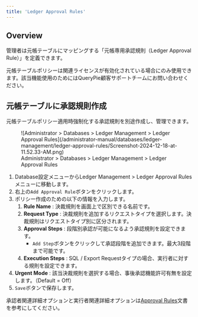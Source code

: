 ```yaml
---
title: 'Ledger Approval Rules'
---
```



## Overview

管理者は元帳テーブルにマッピングする「元帳専用承認規則（Ledger Approval Rule）」を定義できます。

<Callout type="important">
元帳テーブルポリシーは関連ライセンスが有効化されている場合にのみ使用できます。該当機能使用のためにはQueryPie顧客サポートチームにお問い合わせください。
</Callout>


## 元帳テーブルに承認規則作成

元帳テーブルポリシー適用時強制化する承認規則を別途作成し、管理できます。

<figure data-layout="center" data-align="center">
![Administrator &gt; Databases &gt; Ledger Management &gt; Ledger Approval Rules](/administrator-manual/databases/ledger-management/ledger-approval-rules/Screenshot-2024-12-18-at-11.52.33-AM.png)
<figcaption>
Administrator &gt; Databases &gt; Ledger Management &gt; Ledger Approval Rules
</figcaption>
</figure>

1. Database設定メニューからLedger Management &gt; Ledger Approval Rulesメニューに移動します。
2. 右上の`Add Approval Rule`ボタンをクリックします。
3. ポリシー作成のための以下の情報を入力します。
    1.  **Rule Name**  : 決裁規則を画面上で区別できる名前です。
    2.  **Request Type**  : 決裁規則を追加するリクエストタイプを選択します。決裁規則はリクエストタイプ別に区分されます。
    3.  **Approval Steps**  : 段階別承認が可能になるよう承認規則を設定できます。 
        * `Add Step`ボタンをクリックして承認段階を追加できます。最大3段階まで可能です。
    4.  **Execution Steps**  : SQL / Export Requestタイプの場合、実行者に対する規則を設定できます。 
4.  **Urgent Mode**  : 該当決裁規則を選択する場合、事後承認機能許可有無を設定します。（Default = Off）
5. `Save`ボタンで保存します。

承認者関連詳細オプションと実行者関連詳細オプションは[Approval Rules](../../general/workflow-management/approval-rules)文書を参考にしてください。
